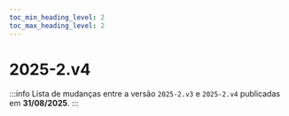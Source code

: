 ```yaml
---
toc_min_heading_level: 2
toc_max_heading_level: 2
---
```




# 2025-2.v4 


:::info
Lista de mudanças entre a versão `2025-2.v3` e `2025-2.v4` publicadas em **31/08/2025**.
:::
        
<Professor />
<Turma />
<Sala />

